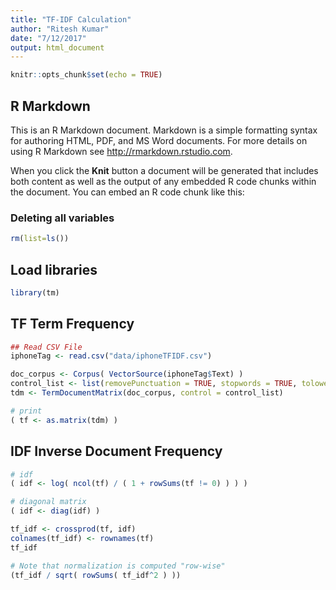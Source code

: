 ```yaml
---
title: "TF-IDF Calculation"
author: "Ritesh Kumar"
date: "7/12/2017"
output: html_document
---
```


```r
knitr::opts_chunk$set(echo = TRUE)
```

## R Markdown

This is an R Markdown document. Markdown is a simple formatting syntax for authoring HTML, PDF, and MS Word documents. For more details on using R Markdown see <http://rmarkdown.rstudio.com>.

When you click the **Knit** button a document will be generated that includes both content as well as the output of any embedded R code chunks within the document. You can embed an R code chunk like this:

### Deleting all variables
```r
rm(list=ls())
```

## Load libraries
```r
library(tm)
```

## TF Term Frequency
```r

## Read CSV File 
iphoneTag <- read.csv("data/iphoneTFIDF.csv")

doc_corpus <- Corpus( VectorSource(iphoneTag$Text) )
control_list <- list(removePunctuation = TRUE, stopwords = TRUE, tolower = TRUE)
tdm <- TermDocumentMatrix(doc_corpus, control = control_list)

# print
( tf <- as.matrix(tdm) )
```

## IDF Inverse Document Frequency
```r
# idf
( idf <- log( ncol(tf) / ( 1 + rowSums(tf != 0) ) ) )

# diagonal matrix
( idf <- diag(idf) )

tf_idf <- crossprod(tf, idf)
colnames(tf_idf) <- rownames(tf)
tf_idf

# Note that normalization is computed "row-wise"
(tf_idf / sqrt( rowSums( tf_idf^2 ) ))
```

